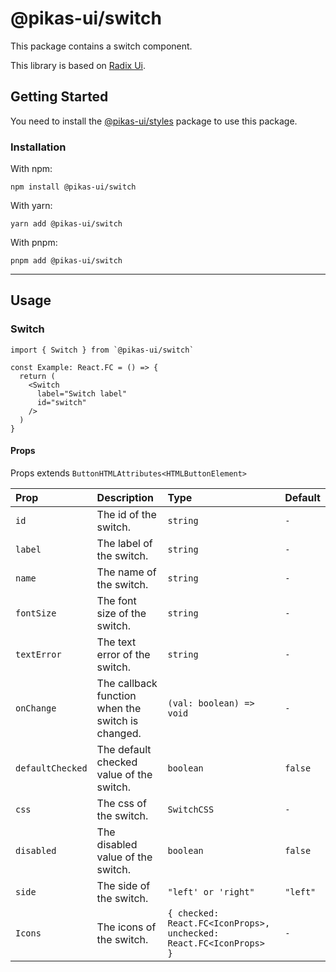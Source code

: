 

<NextSeo title="Switch" />

# @pikas-ui/switch

This package contains a switch component.

This library is based on [Radix Ui](https://www.radix-ui.com/).

## Getting Started

You need to install the <a href={stylesLink}>@pikas-ui/styles</a> package to use this package.

### Installation

With npm:

```
npm install @pikas-ui/switch
```

With yarn:

```
yarn add @pikas-ui/switch
```

With pnpm:

```
pnpm add @pikas-ui/switch
```

---

## Usage

### Switch

<SwitchExample />

```tsx
import { Switch } from `@pikas-ui/switch`

const Example: React.FC = () => {
  return (
    <Switch
      label="Switch label"
      id="switch"
    />
  )
}
```

#### Props

Props extends `ButtonHTMLAttributes<HTMLButtonElement>`

| Prop             | Description                                       | Type                                                               | Default  |
| :--------------- | :------------------------------------------------ | :----------------------------------------------------------------- | :------- |
| `id`             | The id of the switch.                             | `string`                                                           | `-`      |
| `label`          | The label of the switch.                          | `string`                                                           | `-`      |
| `name`           | The name of the switch.                           | `string`                                                           | `-`      |
| `fontSize`       | The font size of the switch.                      | `string`                                                           | `-`      |
| `textError`      | The text error of the switch.                     | `string`                                                           | `-`      |
| `onChange`       | The callback function when the switch is changed. | `(val: boolean) => void`                                           | `-`      |
| `defaultChecked` | The default checked value of the switch.          | `boolean`                                                          | `false`  |
| `css`            | The css of the switch.                            | `SwitchCSS`                                                        | `-`      |
| `disabled`       | The disabled value of the switch.                 | `boolean`                                                          | `false`  |
| `side`           | The side of the switch.                           | `"left' or 'right"`                                                | `"left"` |
| `Icons`          | The icons of the switch.                          | `{ checked: React.FC<IconProps>, unchecked: React.FC<IconProps> }` | `-`      |

